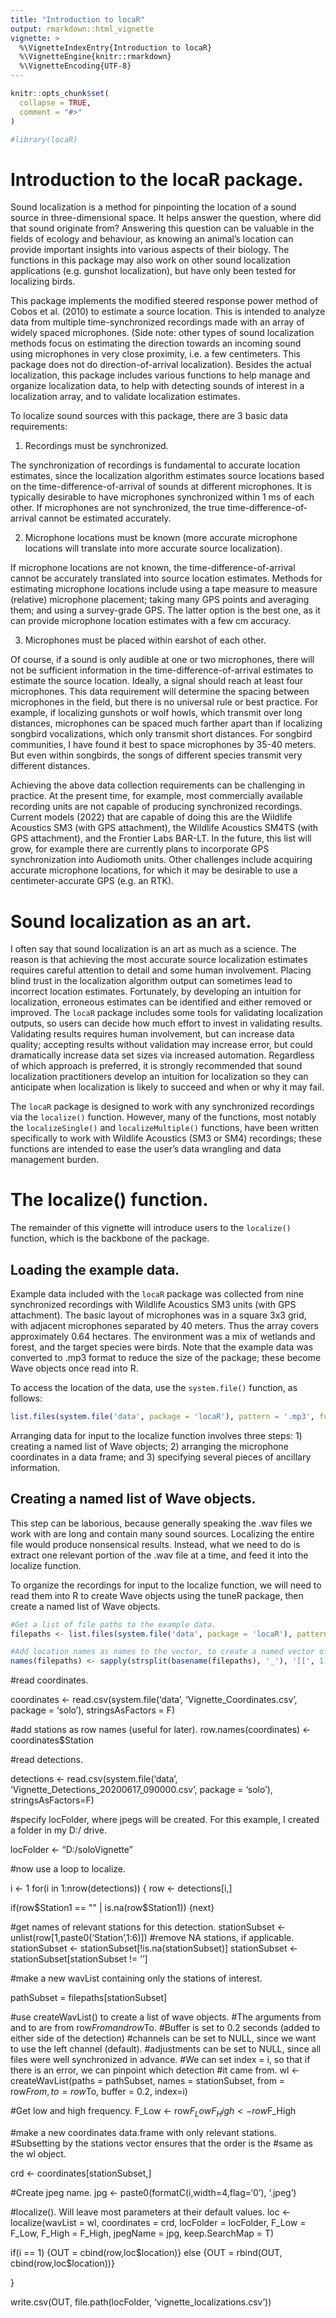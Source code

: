 ```yaml
---
title: "Introduction to locaR"
output: rmarkdown::html_vignette
vignette: >
  %\VignetteIndexEntry{Introduction to locaR}
  %\VignetteEngine{knitr::rmarkdown}
  %\VignetteEncoding{UTF-8}
---
```


```r
knitr::opts_chunk$set(
  collapse = TRUE,
  comment = "#>"
)
```

```r
#library(locaR)
```

# Introduction to the locaR package.

Sound localization is a method for pinpointing the location of a sound source in three-dimensional space. It helps answer the question, where did that sound originate from? Answering this question can be valuable in the fields of ecology and behaviour, as knowing an animal's location can provide important insights into various aspects of their biology. The functions in this package may also work on other sound localization applications (e.g. gunshot localization), but have only been tested for localizing birds. 

This package implements the modified steered response power method of Cobos et al. (2010) to estimate a source location. This is intended to analyze data from multiple time-synchronized recordings made with an array of widely spaced microphones. (Side note: other types of sound localization methods focus on estimating the direction towards an incoming sound using microphones in very close proximity, i.e. a few centimeters. This package does not do direction-of-arrival localization). Besides the actual localization, this package includes various functions to help manage and organize localization data, to help with detecting sounds of interest in a localization array, and to validate localization estimates.

To localize sound sources with this package, there are 3 basic data requirements:

1. Recordings must be synchronized.

The synchronization of recordings is fundamental to accurate location estimates, since the localization algorithm estimates source locations based on the time-difference-of-arrival of sounds at different microphones. It is typically desirable to have microphones synchronized within 1 ms of each other. If microphones are not synchronized, the true time-difference-of-arrival cannot be estimated accurately.

2. Microphone locations must be known (more accurate microphone locations will translate into more accurate source localization).

If microphone locations are not known, the time-difference-of-arrival cannot be accurately translated into source location estimates. Methods for estimating microphone locations include using a tape measure to measure (relative) microphone placement; taking many GPS points and averaging them; and using a survey-grade GPS. The latter option is the best one, as it can provide microphone location estimates with a few cm accuracy.

3. Microphones must be placed within earshot of each other.

Of course, if a sound is only audible at one or two microphones, there will not be sufficient information in the time-difference-of-arrival estimates to estimate the source location. Ideally, a signal should reach at least four microphones. This data requirement will determine the spacing between microphones in the field, but there is no universal rule or best practice. For example, if localizing gunshots or wolf howls, which transmit over long distances, microphones can be spaced much farther apart than if localizing songbird vocalizations, which only transmit short distances. For songbird communities, I have found it best to space microphones by 35-40 meters. But even within songbirds, the songs of different species transmit very different distances.

Achieving the above data collection requirements can be challenging in practice. At the present time, for example, most commercially available recording units are not capable of producing synchronized recordings. Current models (2022) that are capable of doing this are the Wildlife Acoustics SM3 (with GPS attachment), the Wildlife Acoustics SM4TS (with GPS attachment), and the Frontier Labs BAR-LT. In the future, this list will grow, for example there are currently plans to incorporate GPS synchronization into Audiomoth units. Other challenges include acquiring accurate microphone locations, for which it may be desirable to use a centimeter-accurate GPS (e.g. an RTK).

# Sound localization as an art.

I often say that sound localization is an art as much as a science. The reason is that achieving the most accurate source localization estimates requires careful attention to detail and some human involvement. Placing blind trust in the localization algorithm output can sometimes lead to incorrect location estimates. Fortunately, by developing an intuition for localization, erroneous estimates can be identified and either removed or improved. The `locaR` package includes some tools for validating localization outputs, so users can decide how much effort to invest in validating results. Validating results requires human involvement, but can increase data quality; accepting results without validation may increase error, but could dramatically increase data set sizes via increased automation. Regardless of which approach is preferred, it is strongly recommended that sound localization practitioners develop an intuition for localization so they can anticipate when localization is likely to succeed and when or why it may fail.

The `locaR` package is designed to work with any synchronized recordings via the `localize()` function. However, many of the functions, most notably the `localizeSingle()` and `localizeMultiple()` functions, have been written specifically to work with Wildlife Acoustics (SM3 or SM4) recordings; these functions are intended to ease the user's data wrangling and data management burden. 

# The localize() function.

The remainder of this vignette will introduce users to the `localize()` function, which is the backbone of the package. 

## Loading the example data.

Example data included with the `locaR` package was collected from nine synchronized recordings with Wildlife Acoustics SM3 units (with GPS attachment). The basic layout of microphones was in a square 3x3 grid, with adjacent microphones separated by 40 meters. Thus the array covers approximately 0.64 hectares. The environment was a mix of wetlands and forest, and the target species were birds. Note that the example data was converted to .mp3 format to reduce the size of the package; these become Wave objects once read into R.

To access the location of the data, use the `system.file()` function, as follows:

```r
list.files(system.file('data', package = 'locaR'), pattern = '.mp3', full.names = T)
```

Arranging data for input to the localize function involves three steps: 1) creating a named list of Wave objects; 2) arranging the microphone coordinates in a data frame; and 3) specifying several pieces of ancillary information.

## Creating a named list of Wave objects.

This step can be laborious, because generally speaking the .wav files we work with are long and contain many sound sources. Localizing the entire file would produce nonsensical results. Instead, what we need to do is extract one relevant portion of the .wav file at a time, and feed it into the localize function.

To organize the recordings for input to the localize function, we will need to read them into R to create Wave objects using the tuneR package, then create a named list of Wave objects.


```r
#Get a list of file paths to the example data.
filepaths <- list.files(system.file('data', package = 'locaR'), pattern = '.mp3', full.names = T)

#Add location names as names to the vector, to create a named vector of filepaths. This will be useful later.
names(filepaths) <- sapply(strsplit(basename(filepaths), '_'), '[[', 1)
```



#read coordinates.

coordinates <- read.csv(system.file('data', 'Vignette_Coordinates.csv', package = 'solo'), stringsAsFactors = F)

#add stations as row names (useful for later).
row.names(coordinates) <- coordinates$Station

#read detections.

detections <- read.csv(system.file('data', 'Vignette_Detections_20200617_090000.csv', package = 'solo'), stringsAsFactors=F)

#specify locFolder, where jpegs will be created. For this example, I created a folder in my D:/ drive.

locFolder <- "D:/soloVignette"

#now use a loop to localize.

i <- 1
for(i in 1:nrow(detections)) {
  row <- detections[i,]

  if(row$Station1 == "" | is.na(row$Station1)) {next}

  #get names of relevant stations for this detection.
  stationSubset <- unlist(row[1,paste0('Station',1:6)])
  #remove NA stations, if applicable.
  stationSubset <- stationSubset[!is.na(stationSubset)]
  stationSubset <- stationSubset[stationSubset != '']


  #make a new wavList containing only the stations of interest.

  pathSubset = filepaths[stationSubset]


  #use createWavList() to create a list of wave objects.
  #The arguments from and to are from row$From and row$To.
  #Buffer is set to 0.2 seconds (added to either side of the detection)
  #channels can be set to NULL, since we want to use the left channel (default).
  #adjustments can be set to NULL, since all files were well synchronized in advance.
  #We can set index = i, so that if there is an error, we can pinpoint which detection
  #it came from.
  wl <- createWavList(paths = pathSubset, names = stationSubset,
                      from = row$From, to = row$To, buffer = 0.2, index=i)

  #Get low and high frequency.
  F_Low <- row$F_Low
  F_High <- row$F_High

  #make a new coordinates data.frame with only relevant stations.
  #Subsetting by the stations vector ensures that the order is the
  #same as the wl object.

  crd <- coordinates[stationSubset,]

  #Create jpeg name.
  jpg <- paste0(formatC(i,width=4,flag='0'), '.jpeg')

  #localize(). Will leave most parameters at their default values.
  loc <- localize(wavList = wl, coordinates = crd, locFolder = locFolder,
                  F_Low = F_Low, F_High = F_High, jpegName = jpg, keep.SearchMap = T)

  if(i == 1) {OUT = cbind(row,loc$location)} else {OUT = rbind(OUT, cbind(row,loc$location))}

}

write.csv(OUT, file.path(locFolder, 'vignette_localizations.csv'))




